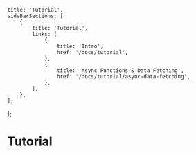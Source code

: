 
    title: 'Tutorial',
    sideBarSections: [
        {
            title: 'Tutorial',
            links: [
                {
                    title: 'Intro',
                    href: '/docs/tutorial',
                },
                {
                    title: 'Async Functions & Data Fetching',
                    href: '/docs/tutorial/async-data-fetching',
                },
            ],
        },
    ],
};

# Tutorial


